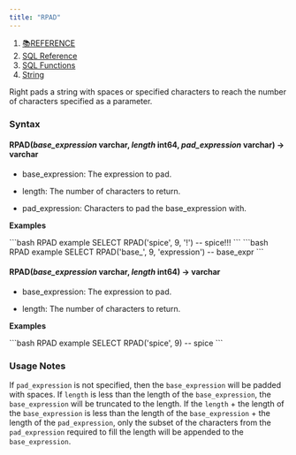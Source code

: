 ```yaml
---
title: "RPAD"
---
```


1. [📚REFERENCE](/reference)
2. [SQL Reference](/reference/sql-reference)
3. [SQL Functions](/reference/sql-reference/all-functions)
4. [String](/reference/sql-reference/all-functions/string)

Right pads a string with spaces or specified characters to reach the number of characters specified as a parameter.

### Syntax

#### RPAD(*base\_expression* varchar, *length* int64, *pad\_expression* varchar) → varchar

* base\_expression: The expression to pad.

* length: The number of characters to return.

* pad\_expression: Characters to pad the base\_expression with.

**Examples**

<CodeGroup>
  ```bash RPAD example
  SELECT RPAD('spice', 9, '!')
  -- spice!!!
  ```
</CodeGroup>

<CodeGroup>
  ```bash RPAD example
  SELECT RPAD('base_', 9, 'expression')
  -- base_expr
  ```
</CodeGroup>

#### RPAD(*base\_expression* varchar, *length* int64) → varchar

* base\_expression: The expression to pad.

* length: The number of characters to return.

**Examples**

<CodeGroup>
  ```bash RPAD example
  SELECT RPAD('spice', 9)
  -- spice    
  ```
</CodeGroup>

### Usage Notes

If `pad_expression` is not specified, then the `base_expression` will be padded with spaces. If `length` is less than the length of the `base_expression`, the `base_expression` will be truncated to the length. If the `length` + the length of the `base_expression` is less than the length of the `base_expression` + the length of the `pad_expression`, only the subset of the characters from the `pad_expression` required to fill the length will be appended to the `base_expression`.
